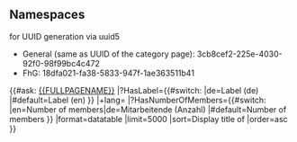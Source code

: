 == Namespaces ==
for UUID generation via uuid5

* General (same as UUID of the category page): 3cb8cef2-225e-4030-92f0-98f99bc4c472
* FhG: 18dfa021-fa38-5833-947f-1ae363511b41

{{#ask: [[{{FULLPAGENAME}}]]
|?HasLabel={{#switch: {{USERLANGUAGECODE}} |de=Label (de) |#default=Label (en) }} |+lang={{USERLANGUAGECODE}} 
|?HasNumberOfMembers={{#switch:{{USERLANGUAGECODE}} |en=Number of members|de=Mitarbeitende (Anzahl) |#default=Number of members }}
|format=datatable
|limit=5000
|sort=Display title of
|order=asc
}}